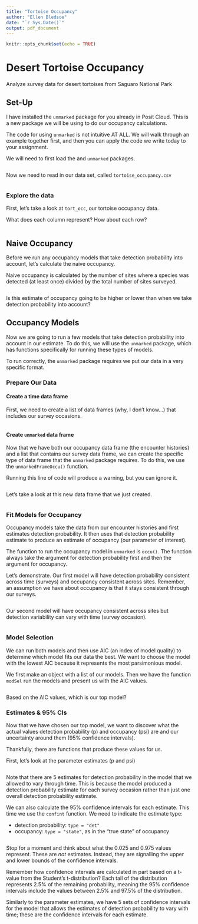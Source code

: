 ```yaml
---
title: "Tortoise Occupancy"
author: "Ellen Bledsoe"
date: "`r Sys.Date()`"
output: pdf_document
---
```


```r
knitr::opts_chunk$set(echo = TRUE)
```

# Desert Tortoise Occupancy

Analyze survey data for desert tortoises from Saguaro National Park

## Set-Up

I have installed the `unmarked` package for you already in Posit Cloud. This is a new package we will be using to do our occupancy calculations.

The code for using `unmarked` is not intuitive AT ALL. We will walk through an example together first, and then you can apply the code we write today to your assignment.

We will need to first load the and `unmarked` packages.

```r

```

Now we need to read in our data set, called `tortoise_occupancy.csv`

```r

```

### Explore the data

First, let's take a look at `tort_occ`, our tortoise occupancy data. 

What does each column represent? How about each row?

```r

```

## Naive Occupancy

Before we run any occupancy models that take detection probability into account, let's calculate the naive occupancy.

Naive occupancy is calculated by the number of sites where a species was detected (at least once) divided by the total number of sites surveyed.

```r

```

Is this estimate of occupancy going to be higher or lower than when we take detection probability into account?

## Occupancy Models

Now we are going to run a few models that take detection probability into account in our estimate. To do this, we will use the `unmarked` package, which has functions specifically for running these types of models.

To run correctly, the `unmarked` package requires we put our data in a very specific format.

### Prepare Our Data

#### Create a time data frame

First, we need to create a list of data frames (why, I don't know...) that includes our survey occasions.

```r

```

#### Create `unmarked` data frame

Now that we have both our occupancy data frame (the encounter histories) and a list that contains our survey data frame, we can create the specific type of data frame that the `unmarked` package requires. To do this, we use the `unmarkedFrameOccu()` function.

Running this line of code will produce a warning, but you can ignore it.

```r

```

Let's take a look at this new data frame that we just created.

```r

```

### Fit Models for Occupancy

Occupancy models take the data from our encounter histories and first estimates detection probability. It then uses that detection probability estimate to produce an estimate of occupancy (our parameter of interest).

The function to run the occupancy model in `unmarked` is `occu()`. The function always take the argument for detection probability first and then the argument for occupancy.

Let's demonstrate. Our first model will have detection probability consistent across time (surveys) and occupancy consistent across sites. Remember, an assumption we have about occupancy is that it stays consistent through our surveys.

```r

```

Our second model will have occupancy consistent across sites but detection variability can vary with time (survey occasion).

```r

```

### Model Selection

We can run both models and then use AIC (an index of model quality) to determine which model fits our data the best. We want to choose the model with the lowest AIC because it represents the most parsimonious model.

We first make an object with a list of our models. Then we have the function `modSel` run the models and present us with the AIC values.

```r

```

Based on the AIC values, which is our top model?

### Estimates & 95% CIs

Now that we have chosen our top model, we want to discover what the actual values detection probability (p) and occupancy (psi) are and our uncertainty around them (95% confidence intervals).

Thankfully, there are functions that produce these values for us.

First, let's look at the parameter estimates (p and psi)

```r

```

Note that there are 5 estimates for detection probability in the model that we allowed to vary through time. This is because the model produced a detection probability estimate for each survey occasion rather than just one overall detection probability estimate.

We can also calculate the 95% confidence intervals for each estimate. This time we use the `confint` function. We need to indicate the estimate type:

-   detection probability: `type = "det"`
-   occupancy: `type = "state"`, as in the "true state" of occupancy

```r

```

Stop for a moment and think about what the 0.025 and 0.975 values represent. These are *not* estimates. Instead, they are signalling the upper and lower bounds of the confidence intervals. 

Remember how confidence intervals are calculated in part based on a t-value from the Student's t-distribution? Each tail of the distribution represents 2.5% of the remaining probability, meaning the 95% confidence intervals include the values between 2.5% and 97.5% of the distribution.

Similarly to the parameter estimates, we have 5 sets of confidence intervals for the model that allows the estimates of detection probability to vary with time; these are the confidence intervals for each estimate.
